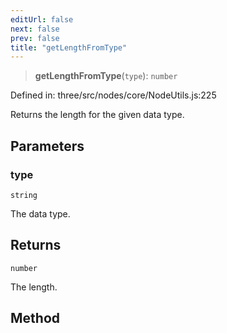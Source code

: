 ```yaml
---
editUrl: false
next: false
prev: false
title: "getLengthFromType"
---
```


> **getLengthFromType**(`type`): `number`

Defined in: three/src/nodes/core/NodeUtils.js:225

Returns the length for the given data type.

## Parameters

### type

`string`

The data type.

## Returns

`number`

The length.

## Method
